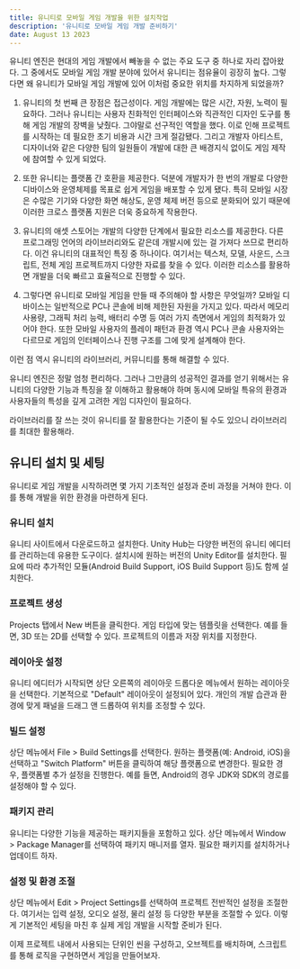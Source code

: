 ```yaml
---
title: 유니티로 모바일 게임 개발을 위한 설치작업
description: '유니티로 모바일 게임 개발 준비하기'
date: August 13 2023
---
```


유니티 엔진은 현대의 게임 개발에서 빼놓을 수 없는 주요 도구 중 하나로 자리 잡아왔다.
그 중에서도 모바일 게임 개발 분야에 있어서 유니티는 점유율이 굉장히 높다.
그렇다면 왜 유니티가 모바일 게임 개발에 있어 이처럼 중요한 위치를 차지하게 되었을까?

1. 유니티의 첫 번째 큰 장점은 접근성이다.
게임 개발에는 많은 시간, 자원, 노력이 필요하다.
그러나 유니티는 사용자 친화적인 인터페이스와 직관적인 디자인 도구를 통해 게임 개발의 장벽을 낮췄다. 그야말로 선구적인 역할을 했다.
이로 인해 프로젝트를 시작하는 데 필요한 초기 비용과 시간 크게 절감됐다.
그리고 개발자 아티스트, 디자이너와 같은 다양한 팀의 일원들이 개발에 대한 큰 배경지식 없이도 게임 제작에 참여할 수 있게 되었다.

2. 또한 유니티는 플랫폼 간 호환을 제공한다.
덕분에 개발자가 한 번의 개발로 다양한 디바이스와 운영체제를 목표로 쉽게 게임을 배포할 수 있게 됐다.
특히 모바일 시장은 수많은 기기와 다양한 화면 해상도, 운영 체제 버전 등으로 분화되어 있기 때문에 이러한 크로스 플랫폼 지원은 더욱 중요하게 작용한다.

3. 유니티의 애셋 스토어는 개발의 다양한 단계에서 필요한 리소스를 제공한다. 
다른 프로그래밍 언어의 라이브러리와도 같은데 개발시에 있는 걸 가져다 쓰므로 편리하다.
이건 유니티의 대표적인 특징 중 하나이다.
여기서는 텍스처, 모델, 사운드, 스크립트, 전체 게임 프로젝트까지 다양한 자료를 찾을 수 있다.
이러한 리소스를 활용하면 개발을 더욱 빠르고 효율적으로 진행할 수 있다.

4. 그렇다면 유니티로 모바일 게임을 만들 때 주의해야 할 사항은 무엇일까?
모바일 디바이스는 일반적으로 PC나 콘솔에 비해 제한된 자원을 가지고 있다.
따라서 메모리 사용량, 그래픽 처리 능력, 배터리 수명 등 여러 가지 측면에서 게임의 최적화가 있어야 한다.
또한 모바일 사용자의 플레이 패턴과 환경 역시 PC나 콘솔 사용자와는 다르므로 게임의 인터페이스나 진행 구조를 그에 맞게 설계해야 한다.

이런 점 역시 유니티의 라이브러리, 커뮤니티를 통해 해결할 수 있다.

유니티 엔진은 정말 엄청 편리하다.
그러나 그만큼의 성공적인 결과를 얻기 위해서는 유니티의 다양한 기능과 특징을 잘 이해하고 활용해야 하며
동시에 모바일 특유의 환경과 사용자들의 특성을 깊게 고려한 게임 디자인이 필요하다.

라이브러리를 잘 쓰는 것이 유니티를 잘 활용한다는 기준이 될 수도 있으니 라이브러리를 최대한 활용해라.

## 유니티 설치 및 세팅

유니티로 게임 개발을 시작하려면 몇 가지 기초적인 설정과 준비 과정을 거쳐야 한다.
이를 통해 개발을 위한 환경을 마련하게 된다.

### 유니티 설치

유니티 사이트에서 다운로드하고 설치한다. Unity Hub는 다양한 버전의 유니티 에디터를 관리하는데 유용한 도구이다.
설치시에 원하는 버전의 Unity Editor를 설치한다.
필요에 따라 추가적인 모듈(Android Build Support, iOS Build Support 등)도 함께 설치한다.

### 프로젝트 생성

Projects 탭에서 New 버튼을 클릭한다.
게임 타입에 맞는 템플릿을 선택한다. 예를 들면, 3D 또는 2D를 선택할 수 있다.
프로젝트의 이름과 저장 위치를 지정한다.

### 레이아웃 설정

유니티 에디터가 시작되면 상단 오른쪽의 레이아웃 드롭다운 메뉴에서 원하는 레이아웃을 선택한다.
기본적으로 "Default" 레이아웃이 설정되어 있다.
개인의 개발 습관과 환경에 맞게 패널을 드래그 앤 드롭하여 위치를 조정할 수 있다.

### 빌드 설정

상단 메뉴에서 File > Build Settings를 선택한다.
원하는 플랫폼(예: Android, iOS)을 선택하고 "Switch Platform" 버튼을 클릭하여 해당 플랫폼으로 변경한다.
필요한 경우, 플랫폼별 추가 설정을 진행한다. 예를 들면, Android의 경우 JDK와 SDK의 경로를 설정해야 할 수 있다.

### 패키지 관리

유니티는 다양한 기능을 제공하는 패키지들을 포함하고 있다.
상단 메뉴에서 Window > Package Manager를 선택하여 패키지 매니저를 열자.
필요한 패키지를 설치하거나 업데이트 하자.

### 설정 및 환경 조절

상단 메뉴에서 Edit > Project Settings를 선택하여 프로젝트 전반적인 설정을 조절한다.
여기서는 입력 설정, 오디오 설정, 물리 설정 등 다양한 부분을 조절할 수 있다.
이렇게 기본적인 세팅을 마친 후 실제 게임 개발을 시작할 준비가 된다.

이제 프로젝트 내에서 사용되는 단위인 씬을 구성하고, 오브젝트를 배치하며, 스크립트를 통해 로직을 구현하면서 게임을 만들어보자.
